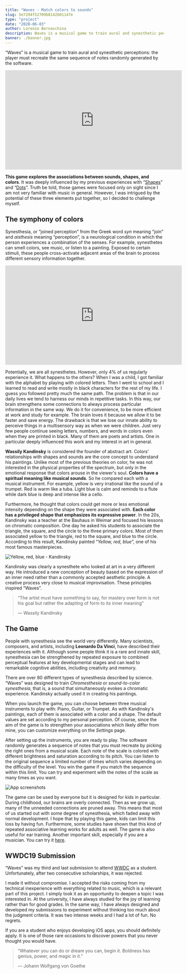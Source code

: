 ```yaml
---
title: "Waves - Match colors to sounds"
slug: 5e7294f52709b8142b01147e
type: "project"
date: "2020-06-03"
author: Lorenzo Bernaschina
description: Waves is a musical game to train aural and synesthetic perceptions. The player must recreate the same sequence of notes randomly generated by the software.
banner: ./banner.jpg
---
```


“Waves” is a musical game to train aural and synesthetic perceptions: the player must recreate the same sequence of notes randomly generated by the software.

<iframe
    title = "An example of an easy level played with the trumpet. You can set a shape and color for each musical instrument. The association is strengthened by playing several times until each sound is perceived synesthetically."
    src="https://www.youtube-nocookie.com/embed/EWRN-fiN3SE?feature=oembed"
    width="560" height="315"
    frameborder="0" 
    allow="accelerometer; autoplay; encrypted-media; gyroscope; picture-in-picture" 
    allowfullscreen
></iframe>

**This game explores the associations between sounds, shapes, and colors**. It was deeply influenced by my previous experiences with “[Shapes](/article/5e2f57472709b8142b01147b)” and “[Dots](/article/5e598c062709b8142b01147d)”. Truth be told, those games were focused only on sight since I am not very familiar with music in general. However, I was intrigued by the potential of these three elements put together, so I decided to challenge myself.

## The symphony of colors
Synesthesia, or “joined perception” from the Greek word *syn* meaning “join” and *aisthesis* meaning “perception”, is a neurological condition in which the person experiences a combination of the senses. For example, synesthetes can smell colors, see music, or listen to a painting. Exposed to certain stimuli, these people cross-activate adjacent areas of the brain to process different sensory information together. 

<iframe
    title = "What color is Tuesday? Exploring synesthesia - TedEd"
    src="https://www.youtube-nocookie.com/embed/rkRbebvoYqI?feature=oembed"
    width="560" height="315"
    frameborder="0" 
    allow="accelerometer; autoplay; encrypted-media; gyroscope; picture-in-picture" 
    allowfullscreen
></iframe>

Potentially, we are all synesthetes. However, only 4% of us regularly experience it. What happens to the others? When I was a child, I got familiar with the alphabet by playing with colored letters. Then I went to school and I learned to read and write mostly in black characters for the rest of my life. I guess you followed pretty much the same path. The problem is that in our daily lives we tend to harness our minds in repetitive tasks. In this way, our brain strengthens some connections to always process particular information in the same way. We do it for convenience, to be more efficient at work and study for example. The brain loves it because we allow it to be faster and save energy. The drawback is that we lose our innate ability to perceive things in a multisensory way as when we were children. Just very few people continue seeing letters, numbers, and words in colors even when they are printed in black. Many of them are poets and artists. One in particular deeply influenced this work and my interest in art in general.

**Wassily Kandinsky** is considered the founder of abstract art. Colors' relationships with shapes and sounds are the core concept to understand his paintings. Unlike most of the previous theories on color, he was not interested in the physical properties of the spectrum, but only in the emotional response that colors arouse in the viewer's soul. **Colors have a spiritual meaning like musical sounds**. So he compared each with a musical instrument. For example, yellow is very irrational like the sound of a trumpet. Red is warm like a tuba. Light blue is calm and reminds to a flute while dark blue is deep and intense like a cello. 

Furthermore, he thought that colors could get more or less emotional intensity depending on the shape they were associated with. **Each color has a privileged shape that emphasizes its expressive power**. In the 20s, Kandinsky was a teacher at the Bauhaus in Weimar and focused his lessons on chromatic composition. One day he asked his students to associate the triangle, the square, and the circle to the three primary colors. Most of them associated yellow to the triangle, red to the square, and blue to the circle. According to this result, Kandinsky painted “*Yellow, red, blue*”, one of his most famous masterpieces. 

![Yellow, red, blue - Kandinsky](kandinsky.jpg "Wassily Kandinsky, “Yellow, red, blue”, 1925")

Kandinsky was clearly a synesthete who looked at art in a very different way. He introduced a new conception of beauty based on the expression of an inner need rather than a commonly accepted aesthetic principle. A creative process very close to musical improvisation. These principles inspired “Waves”.

> “The artist must have something to say, for mastery over form is not his goal but rather the adapting of form to its inner meaning” 
>
> — Wassily Kandinsky 

## The Game
People with synesthesia see the world very differently. Many scientists, composers, and artists, including **Leonardo Da Vinci**, have described their experiences with it. Although some people think it is a rare and innate skill, synesthesia can be strengthened by repeated exposure to combined perceptual features at key developmental stages and can lead to remarkable cognitive abilities, including creativity and memory.

There are over 80 different types of synesthesia described by science. “Waves” was designed to train *Chromesthesia* or *sound-to-color synesthesia*, that is, a sound that simultaneously evokes a chromatic experience. Kandinsky actually used it in creating his paintings. 

When you launch the game, you can choose between three musical instruments to play with: Piano, Guitar, or Trumpet. As with Kandinsky's paintings, each of them is associated with a color and a shape. The default values are set according to my personal perception. Of course, since the aim of the game is to strengthen your associations which likely differ from mine, you can customize everything on the *Settings* page.

After setting up the instruments, you are ready to play. The software randomly generates a sequence of notes that you must recreate by picking the right ones from a musical scale. Each note of the scale is colored with different brightness and saturation according to its pitch. You can listen to the original sequence a limited number of times which varies depending on the difficulty of the level. You win the game if you match the sequence within this limit. You can try and experiment with the notes of the scale as many times as you want. 

![App screenshots](app_screenshots.jpg "On the left, the home page. Each instrument has a color and shape associated according to your personal synesthetic perception of it. You can set them on the settings page. For me for example, the sound of the Piano evokes blue circles. On the right, you see a grey row of placeholders you have to fill with the right sequence of colored notes below. Each note has a different brightness and saturation.")

The game can be used by everyone but it is designed for kids in particular. During childhood, our brains are overly connected. Then as we grow up, many of the unneeded connections are pruned away. This means that most of us started out with some degree of synesthesia, which faded away with normal development. I hope that by playing this game, kids can limit this loss by having fun. Furthermore, some studies have shown that this kind of repeated associative learning works for adults as well. The game is also useful for ear training. Another important skill, especially if you are a musician. You can try it [here](https://github.com/ittaboba/Waves).

## WWDC19 Submission
“Waves” was my third and last submission to attend [WWDC](https://en.wikipedia.org/wiki/Apple_Worldwide_Developers_Conference) as a student. Unfortunately, after two consecutive scholarships, it was rejected. 

I made it without compromise. I accepted the risks coming from my technical inexperience with everything related to music, which is a relevant part of this project. I simply took it as an opportunity to deepen a topic I was interested in. At the university, I have always studied for the joy of learning rather than for good grades. In the same way, I have always designed and developed my submissions to experiment without thinking too much about the judgment criteria. It was two intense weeks and I had a lot of fun. No regrets.

If you are a student who enjoys developing iOS apps, you should definitely apply. It is one of those rare occasions to discover powers that you never thought you would have.

> “Whatever you can do or dream you can, begin it. Boldness has genius, power, and magic in it.” 
>
> — Johann Wolfgang von Goethe